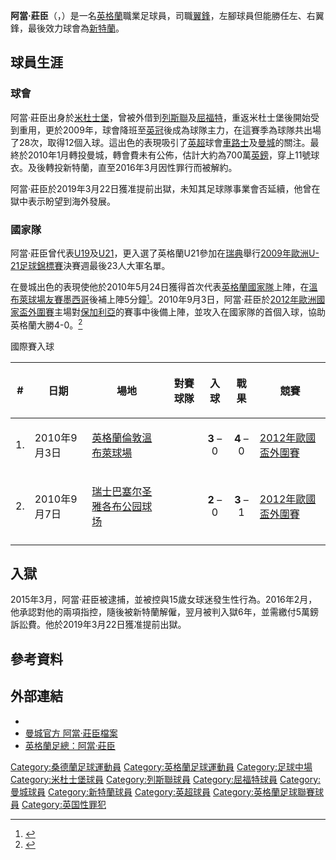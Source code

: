 {{noteTA|G1=EPL|G2=英超|G3=FAcup
|T=zh-hans:亚当·约翰逊;zh-hk:阿當·莊臣;zh-tw:亞當·強森
|1=zh-hans:亚当;zh-hk:阿當;zh-tw:亞當;
|2=zh-hans:约翰逊;zh-hk:莊臣;zh-tw:強森;
}}
{{Football player infobox 
| playername          = 阿當·莊臣<br />''Adam Johnson''
| image               = [[File:Adam_Johnson_-_closeup.jpg|250px]]
| fullname            = Adam Johnson
| height              = {{height|m=1.75}}
| dateofbirth         = {{birth date and age|1987|7|14|df=yes}}
| cityofbirth         = [[新特蘭|新特蘭]]
| countryofbirth      = [[英格蘭|英格蘭]]
| currentclub         = 
| clubnumber          = 
| position            = [[翼鋒|翼鋒]]
| youthyears          = 1995-1997<BR>1999-2004
| youthclubs          = [[纽卡斯尔联足球俱乐部|紐卡素]]<BR>[[米德尔斯堡足球俱乐部|米杜士堡]]
| years               = 2004-2010<br />2006<br />2007<br />2010-2012<br/>2012-2016<br />| clubs               = [[米德尔斯堡足球俱乐部|米杜士堡]]<br />→ [[列斯聯足球會|列斯聯]]<br />→ [[沃特福德足球俱乐部|屈福特]]<br />[[曼城足球俱乐部|曼城]]<br />[[新特蘭足球會|新特蘭]] |caps(goals)         = 96 (13)<br />{{0}}5 {{0}}(0)<br />12 {{0}}(5)<br />73 (11)<br />109 (18)
| nationalyears       = 2006-2007<br />2007-2009<br />2010-2012
| nationalteam        = [[英格蘭19歲以下足球代表隊|英格蘭U19]]<br />[[英格蘭21歲以下足球代表隊|英格蘭U21]]<br />[[英格蘭足球代表隊|英格蘭]]
| nationalcaps(goals) = {{0}}3 {{0}}(0)<br />19 {{0}}(4)<br />12 {{0}}(2)
| pcupdate            = 2016年2月11日
| ntupdate            = 2012年5月28日
}}
'''阿當·莊臣'''（{{lang-en|'''Adam Johnson'''}}，{{bd|1987年|7月14日}}）是一名[[英格蘭|英格蘭]]職業足球員，司職[[翼鋒|翼鋒]]，左腳球員但能勝任左、右翼鋒，最後效力球會為[[新特蘭足球會|新特蘭]]。

==球員生涯==
===球會===
阿當·莊臣出身於[[米德尔斯堡足球俱乐部|米杜士堡]]，曾被外借到[[列斯聯足球會|列斯聯]]及[[沃特福德足球俱乐部|屈福特]]，重返米杜士堡後開始受到重用，更於2009年，球會降班至[[英冠|英冠]]後成為球隊主力，在這賽季為球隊共出場了28次，取得12個入球。這出色的表現吸引了[[英超|英超]]球會[[切尔西足球俱乐部|車路士]]及[[曼城足球俱乐部|曼城]]的關注。最終於2010年1月轉投曼城，轉會費未有公佈，估計大約為700萬[[英鎊|英鎊]]，穿上11號球衣。及後轉投新特蘭，直至2016年3月因性罪行而被解約。

阿當·莊臣於2019年3月22日獲准提前出獄，未知其足球隊事業會否延續，他曾在獄中表示盼望到海外發展。

===國家隊===
阿當·莊臣曾代表[[英格蘭19歲以下足球代表隊|U19]]及[[英格蘭21歲以下足球代表隊|U21]]，更入選了英格蘭U21參加在[[瑞典|瑞典]]舉行[[2009年歐洲U-21足球錦標賽|2009年歐洲U-21足球錦標賽]]決賽週最後23人大軍名單。

在曼城出色的表現使他於2010年5月24日獲得首次代表[[英格蘭國家足球隊|英格蘭國家隊]]上陣，在[[溫布萊球場|溫布萊球場]][[友誼賽|友賽]][[墨西哥國家足球隊|墨西哥]]後補上陣5分鐘<small><ref>{{cite news |language=en |url=http://news.bbc.co.uk/sport2/hi/football/world_cup_2010/8699042.stm |title=England 3-1 Mexico |publisher=[[BBC|BBC]] Sport |date=2010-05-24 |accessdate=2010-05-25}}</ref></small>。2010年9月3日，阿當·莊臣於[[2012年欧洲足球锦标赛外围赛|2012年歐洲國家盃外圍賽]]主場對[[保加利亞國家足球隊|保加利亞]]的賽事中後備上陣，並攻入在國家隊的首個入球，協助英格蘭大勝4-0。<ref>{{cite news|title=Fabio Capello hails England hat-trick man Jermain Defoe|url=http://news.bbc.co.uk/sport1/hi/football/8968473.stm|accessdate=4 September 2010|newspaper=BBC Sport|date=3 September 2010|archive-date=2010-09-07|archive-url=https://web.archive.org/web/20100907004804/http://news.bbc.co.uk/sport1/hi/football/8968473.stm|dead-url=no}}</ref>

;國際賽入球
{| class="wikitable" style="font-size:90%"
|-
! # !! 日期 !! 場地 !! 對賽球隊 !! 入球 !! 戰果 !! 競賽
|-
|1.
|2010年9月3日
|[[英格蘭|英格蘭]][[倫敦|倫敦]][[溫布萊球場|溫布萊球場]]
|{{fb|BUL}}
|<center>'''3''' – 0
|<center>'''4''' – 0
|[[2012年欧洲足球锦标赛外围赛|2012年歐國盃外圍賽]]
|-
|2.
|2010年9月7日
|[[瑞士|瑞士]][[巴塞尔|巴塞尔]][[圣雅各布公园球场|圣雅各布公园球场]]
|{{fb|SWI}}
|<center>'''2''' – 0
|<center>'''3''' – 1
|[[2012年欧洲足球锦标赛外围赛|2012年歐國盃外圍賽]]
|-
|}

==入獄==
2015年3月，阿當·莊臣被逮捕，並被控與15歲女球迷發生性行為。2016年2月，他承認對他的兩項指控，隨後被新特蘭解僱，翌月被判入獄6年，並需繳付5萬鎊訴訟費。他於2019年3月22日獲准提前出獄。

== 參考資料 ==
{{reflist}}

== 外部連結 ==
{{commons category|Adam Johnson (footballer)}}
* {{soccerbase|id=40980|name=阿當·莊臣}}
* [http://www.mcfc.co.uk/Players/Midfielders/Adam-Johnson 曼城官方 阿當·莊臣檔案]
* [http://www.thefa.com/England/All-Teams/Players/J/Adam-Johnson 英格蘭足總：阿當·莊臣]

{{2009年歐洲U21足球錦標賽英格蘭U21參賽名單}}

{{DEFAULTSORT:Johnson, Adam}}
[[Category:桑德蘭足球運動員|Category:桑德蘭足球運動員]]
[[Category:英格蘭足球運動員|Category:英格蘭足球運動員]]
[[Category:足球中場|Category:足球中場]]
[[Category:米杜士堡球員|Category:米杜士堡球員]]
[[Category:列斯聯球員|Category:列斯聯球員]]
[[Category:屈福特球員|Category:屈福特球員]]
[[Category:曼城球員|Category:曼城球員]]
[[Category:新特蘭球員|Category:新特蘭球員]]
[[Category:英超球員|Category:英超球員]]
[[Category:英格蘭足球聯賽球員|Category:英格蘭足球聯賽球員]]
[[Category:英国性罪犯|Category:英国性罪犯]]